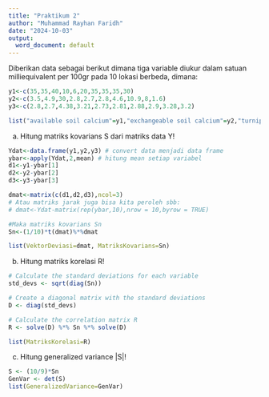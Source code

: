 ```yaml
---
title: "Praktikum 2"
author: "Muhammad Rayhan Faridh"
date: "2024-10-03"
output:
  word_document: default
---
```


Diberikan data sebagai berikut dimana tiga variable diukur dalam satuan milliequivalent per 100gr pada 10 lokasi berbeda, dimana:
```r
y1<-c(35,35,40,10,6,20,35,35,35,30)
y2<-c(3.5,4.9,30,2.8,2.7,2.8,4.6,10.9,8,1.6)
y3<-c(2.8,2.7,4.38,3.21,2.73,2.81,2.88,2.9,3.28,3.2)

list("available soil calcium"=y1,"exchangeable soil calcium"=y2,"turnip green calcium"=y3)
```

a) Hitung matriks kovarians S dari matriks data Y!
```r
Ydat<-data.frame(y1,y2,y3) # convert data menjadi data frame
ybar<-apply(Ydat,2,mean) # hitung mean setiap variabel
d1<-y1-ybar[1]
d2<-y2-ybar[2]
d3<-y3-ybar[3]

dmat<-matrix(c(d1,d2,d3),ncol=3)
# Atau matriks jarak juga bisa kita peroleh sbb:
# dmat<-Ydat-matrix(rep(ybar,10),nrow = 10,byrow = TRUE)

#Maka matriks kovarians Sn
Sn<-(1/10)*t(dmat)%*%dmat

list(VektorDeviasi=dmat, MatriksKovarians=Sn)
```

b) Hitung matriks korelasi R!
```r
# Calculate the standard deviations for each variable
std_devs <- sqrt(diag(Sn))

# Create a diagonal matrix with the standard deviations
D <- diag(std_devs)

# Calculate the correlation matrix R
R <- solve(D) %*% Sn %*% solve(D)

list(MatriksKorelasi=R)
```

c) Hitung generalized variance |S|!
```r
S <- (10/9)*Sn
GenVar <- det(S)
list(GeneralizedVariance=GenVar)
```